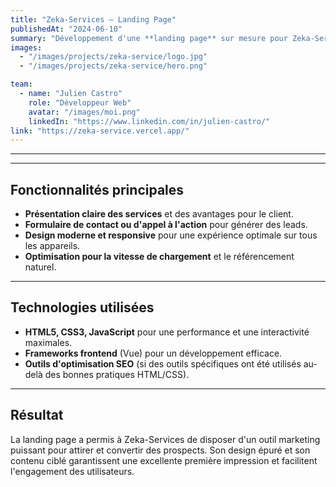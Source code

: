 ```yaml
---
title: "Zeka-Services – Landing Page"
publishedAt: "2024-06-10"
summary: "Développement d'une **landing page** sur mesure pour Zeka-Services, conçue pour présenter efficacement leurs prestations et captiver les visiteurs dès la première interaction. L'objectif était de créer une page unique, claire et incitative à l'action."
images:
  - "/images/projects/zeka-service/logo.jpg"
  - "/images/projects/zeka-service/hero.png"

team:
  - name: "Julien Castro"
    role: "Développeur Web"
    avatar: "/images/moi.png"
    linkedIn: "https://www.linkedin.com/in/julien-castro/"
link: "https://zeka-service.vercel.app/"
---
```


---
---

## Fonctionnalités principales

* **Présentation claire des services** et des avantages pour le client.
* **Formulaire de contact ou d'appel à l'action** pour générer des leads.
* **Design moderne et responsive** pour une expérience optimale sur tous les appareils.
* **Optimisation pour la vitesse de chargement** et le référencement naturel.

---

## Technologies utilisées

* **HTML5, CSS3, JavaScript** pour une performance et une interactivité maximales.
* **Frameworks frontend** (Vue) pour un développement efficace.
* **Outils d'optimisation SEO** (si des outils spécifiques ont été utilisés au-delà des bonnes pratiques HTML/CSS).

---

## Résultat

La landing page a permis à Zeka-Services de disposer d'un outil marketing puissant pour attirer et convertir des prospects. Son design épuré et son contenu ciblé garantissent une excellente première impression et facilitent l'engagement des utilisateurs.